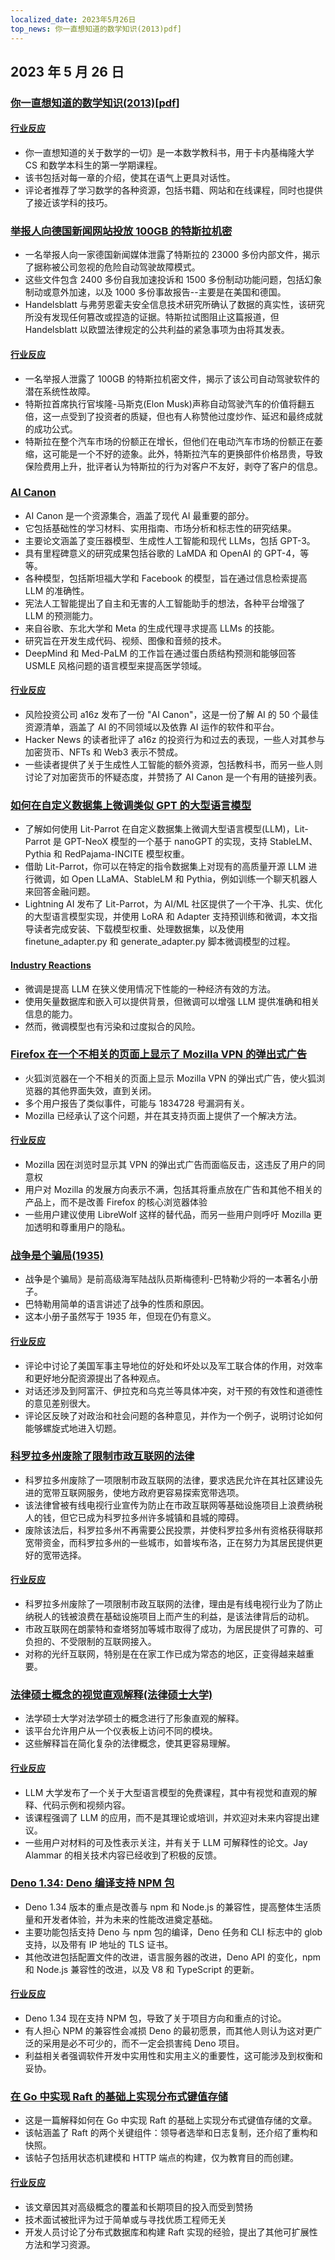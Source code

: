 ```yaml
---
localized_date: 2023年5月26日
top_news: 你一直想知道的数学知识(2013)pdf]
---
```




## 2023 年 5 月 26 日

### [你一直想知道的数学知识(2013)[pdf]](https://www.math.cmu.edu/~jmackey/151_128/bws_book.pdf)

#### [行业反应](http://news.ycombinator.com/item?id=36069847)

- 你一直想知道的关于数学的一切》是一本数学教科书，用于卡内基梅隆大学 CS 和数学本科生的第一学期课程。
- 该书包括对每一章的介绍，使其在语气上更具对话性。
- 评论者推荐了学习数学的各种资源，包括书籍、网站和在线课程，同时也提供了接近该学科的技巧。

### [举报人向德国新闻网站投放 100GB 的特斯拉机密](https://jalopnik.com/whistleblower-drops-100-gigabytes-of-tesla-secrets-to-g-1850476542)

- 一名举报人向一家德国新闻媒体泄露了特斯拉的 23000 多份内部文件，揭示了据称被公司忽视的危险自动驾驶故障模式。
- 这些文件包含 2400 多份自我加速投诉和 1500 多份制动功能问题，包括幻象制动或意外加速，以及 1000 多份事故报告--主要是在美国和德国。
- Handelsblatt 与弗劳恩霍夫安全信息技术研究所确认了数据的真实性，该研究所没有发现任何篡改或捏造的证据。特斯拉试图阻止这篇报道，但 Handelsblatt 以欧盟法律规定的公共利益的紧急事项为由将其发表。

#### [行业反应](http://news.ycombinator.com/item?id=36075886)

- 一名举报人泄露了 100GB 的特斯拉机密文件，揭示了该公司自动驾驶软件的潜在系统性故障。
- 特斯拉首席执行官埃隆-马斯克(Elon Musk)声称自动驾驶汽车的价值将翻五倍，这一点受到了投资者的质疑，但也有人称赞他过度炒作、延迟和最终成就的成功公式。
- 特斯拉在整个汽车市场的份额正在增长，但他们在电动汽车市场的份额正在萎缩，这可能是一个不好的迹象。此外，特斯拉汽车的更换部件价格昂贵，导致保险费用上升，批评者认为特斯拉的行为对客户不友好，剥夺了客户的信息。

### [AI Canon](https://a16z.com/2023/05/25/ai-canon/)

- AI Canon 是一个资源集合，涵盖了现代 AI 最重要的部分。
- 它包括基础性的学习材料、实用指南、市场分析和标志性的研究结果。
- 主要论文涵盖了变压器模型、生成性人工智能和现代 LLMs，包括 GPT-3。
- 具有里程碑意义的研究成果包括谷歌的 LaMDA 和 OpenAI 的 GPT-4，等等。
- 各种模型，包括斯坦福大学和 Facebook 的模型，旨在通过信息检索提高 LLM 的准确性。
- 宪法人工智能提出了自主和无害的人工智能助手的想法，各种平台增强了 LLM 的预测能力。
- 来自谷歌、东北大学和 Meta 的生成代理寻求提高 LLMs 的技能。
- 研究旨在开发生成代码、视频、图像和音频的技术。
- DeepMind 和 Med-PaLM 的工作旨在通过蛋白质结构预测和能够回答 USMLE 风格问题的语言模型来提高医学领域。

#### [行业反应](http://news.ycombinator.com/item?id=36072268)

- 风险投资公司 a16z 发布了一份 "AI Canon"，这是一份了解 AI 的 50 个最佳资源清单，涵盖了 AI 的不同领域以及依靠 AI 运作的软件和平台。
- Hacker News 的读者批评了 a16z 的投资行为和过去的表现，一些人对其参与加密货币、NFTs 和 Web3 表示不赞成。
- 一些读者提供了关于生成性人工智能的额外资源，包括教科书，而另一些人则讨论了对加密货币的怀疑态度，并赞扬了 AI Canon 是一个有用的链接列表。

### [如何在自定义数据集上微调类似 GPT 的大型语言模型](https://lightning.ai/pages/blog/how-to-finetune-gpt-like-large-language-models-on-a-custom-dataset/)

- 了解如何使用 Lit-Parrot 在自定义数据集上微调大型语言模型(LLM)，Lit-Parrot 是 GPT-NeoX 模型的一个基于 nanoGPT 的实现，支持 StableLM、Pythia 和 RedPajama-INCITE 模型权重。
- 借助 Lit-Parrot，你可以在特定的指令数据集上对现有的高质量开源 LLM 进行微调，如 Open LLaMA、StableLM 和 Pythia，例如训练一个聊天机器人来回答金融问题。
- Lightning AI 发布了 Lit-Parrot，为 AI/ML 社区提供了一个干净、扎实、优化的大型语言模型实现，并使用 LoRA 和 Adapter 支持预训练和微调，本文指导读者完成安装、下载模型权重、处理数据集，以及使用 finetune_adapter.py 和 generate_adapter.py 脚本微调模型的过程。

#### [Industry Reactions](http://news.ycombinator.com/item?id=36068850)

- 微调是提高 LLM 在狭义使用情况下性能的一种经济有效的方法。
- 使用矢量数据库和嵌入可以提供背景，但微调可以增强 LLM 提供准确和相关信息的能力。
- 然而，微调模型也有污染和过度拟合的风险。

### [Firefox 在一个不相关的页面上显示了 Mozilla VPN 的弹出式广告](https://bugzilla.mozilla.org/show_bug.cgi?id=1835158)

- 火狐浏览器在一个不相关的页面上显示 Mozilla VPN 的弹出式广告，使火狐浏览器的其他界面失效，直到关闭。
- 多个用户报告了类似事件，可能与 1834728 号漏洞有关。
- Mozilla 已经承认了这个问题，并在其支持页面上提供了一个解决方法。

#### [行业反应](http://news.ycombinator.com/item?id=36077360)

- Mozilla 因在浏览时显示其 VPN 的弹出式广告而面临反击，这违反了用户的同意权
- 用户对 Mozilla 的发展方向表示不满，包括其将重点放在广告和其他不相关的产品上，而不是改善 Firefox 的核心浏览器体验
- 一些用户建议使用 LibreWolf 这样的替代品，而另一些用户则呼吁 Mozilla 更加透明和尊重用户的隐私。

### [战争是个骗局(1935)](https://archive.org/details/WarIsARacket)

- 战争是个骗局》是前高级海军陆战队员斯梅德利-巴特勒少将的一本著名小册子。
- 巴特勒用简单的语言讲述了战争的性质和原因。
- 这本小册子虽然写于 1935 年，但现在仍有意义。

#### [行业反应](http://news.ycombinator.com/item?id=36074845)

- 评论中讨论了美国军事主导地位的好处和坏处以及军工联合体的作用，对效率和更好地分配资源提出了各种观点。
- 对话还涉及到阿富汗、伊拉克和乌克兰等具体冲突，对干预的有效性和道德性的意见差别很大。
- 评论区反映了对政治和社会问题的各种意见，并作为一个例子，说明讨论如何能够螺旋式地进入切题。

### [科罗拉多州废除了限制市政互联网的法律](https://coloradosun.com/2023/05/24/municipal-internet-sb-152-repealed-colorado/)

- 科罗拉多州废除了一项限制市政互联网的法律，要求选民允许在其社区建设先进的宽带互联网服务，使地方政府更容易探索宽带选项。
- 该法律曾被有线电视行业宣传为防止在市政互联网等基础设施项目上浪费纳税人的钱，但它已成为科罗拉多州许多城镇和县城的障碍。
- 废除该法后，科罗拉多州不再需要公民投票，并使科罗拉多州有资格获得联邦宽带资金，而科罗拉多州的一些城市，如普埃布洛，正在努力为其居民提供更好的宽带选择。

#### [行业反应](http://news.ycombinator.com/item?id=36075801)

- 科罗拉多州废除了一项限制市政互联网的法律，理由是有线电视行业为了防止纳税人的钱被浪费在基础设施项目上而产生的利益，是该法律背后的动机。
- 市政互联网在朗蒙特和查塔努加等城市取得了成功，为居民提供了可靠的、可负担的、不受限制的互联网接入。
- 对称的光纤互联网，特别是在在家工作已成为常态的地区，正变得越来越重要。

### [法律硕士概念的视觉直观解释(法律硕士大学)](https://llm.university)

- 法学硕士大学对法学硕士的概念进行了形象直观的解释。
- 该平台允许用户从一个仪表板上访问不同的模块。
- 这些解释旨在简化复杂的法律概念，使其更容易理解。

#### [行业反应](http://news.ycombinator.com/item?id=36070090)

- LLM 大学发布了一个关于大型语言模型的免费课程，其中有视觉和直观的解释、代码示例和视频内容。
- 该课程强调了 LLM 的应用，而不是其理论或培训，并欢迎对未来内容提出建议。
- 一些用户对材料的可及性表示关注，并有关于 LLM 可解释性的论文。Jay Alammar 的相关技术内容已经收到了积极的反馈。

### [Deno 1.34: Deno 编译支持 NPM 包](https://deno.com/blog/v1.34)

- Deno 1.34 版本的重点是改善与 npm 和 Node.js 的兼容性，提高整体生活质量和开发者体验，并为未来的性能改进奠定基础。
- 主要功能包括支持 Deno 与 npm 包的编译，Deno 任务和 CLI 标志中的 glob 支持，以及带有 IP 地址的 TLS 证书。
- 其他改进包括配置文件的改进，语言服务器的改进，Deno API 的变化，npm 和 Node.js 兼容性的改进，以及 V8 和 TypeScript 的更新。

#### [行业反应](http://news.ycombinator.com/item?id=36068896)

- Deno 1.34 现在支持 NPM 包，导致了关于项目方向和重点的讨论。
- 有人担心 NPM 的兼容性会减损 Deno 的最初愿景，而其他人则认为这对更广泛的采用是必不可少的，而不一定会损害纯 Deno 项目。
- 利益相关者强调软件开发中实用性和实用主义的重要性，这可能涉及到权衡和妥协。

### [在 Go 中实现 Raft 的基础上实现分布式键值存储](https://notes.eatonphil.com/2023-05-25-raft.html)

- 这是一篇解释如何在 Go 中实现 Raft 的基础上实现分布式键值存储的文章。
- 该帖涵盖了 Raft 的两个关键组件：领导者选举和日志复制，还介绍了重构和快照。
- 该帖子包括用状态机建模和 HTTP 端点的构建，仅为教育目的而创建。

#### [行业反应](http://news.ycombinator.com/item?id=36070426)

- 该文章因其对高级概念的覆盖和长期项目的投入而受到赞扬
- 技术面试被批评为过于简单或与寻找优质工程师无关
- 开发人员讨论了分布式数据库和构建 Raft 实现的经验，提出了其他可扩展性方法和学习资源。


